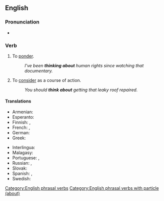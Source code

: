 ==English==

===Pronunciation===
* {{IPA|/θɪŋk ə.ˈbaʊt/|lang=en}}

===Verb===
{{head|en|verb}}

# {{lb|en|transitive}} To [[ponder]].
#: ''I've been '''thinking about''' human rights since watching that documentary.''
# {{lb|en|transitive}} To [[consider]] as a course of action.
#: ''You should '''think about''' getting that leaky roof repaired.''

====Translations====
{{trans-top|ponder}}
* Armenian: {{t+|hy|մտորել|sc=Armn}}
* Esperanto: {{t|eo|pripensi}}
* Finnish: {{t+|fi|ajatella}}, {{t+|fi|pohtia}}
* French: {{t+|fr|penser|alt=penser à}}, {{t+|fr|réfléchir|alt=réfléchir à}}
* German: {{qualifier|[[jemand]]}} {{t+|de|denken an}}
* Greek: {{t+|el|αναλογίζομαι}}
{{trans-mid}}
* Interlingua: {{qualifier|[[alcuno]], [[alco]]}} {{t|ia|pensar a}}
* Malagasy: {{t+|mg|mieritreritra}}
* Portuguese: {{t|pt|pensar em}}, {{t|pt|[[pensar]] [[sobre]]}}
* Russian: {{t+|ru|обду́мывать|impf}}, {{t+|ru|обду́мать|pf}}
* Slovak: {{t|sk|myslieť|alt=myslieť o}} {{qualifier|+ locative}}
* Spanish: {{t+|es|pensar|alt=pensar en alguien}}, {{t+|es|ponderar}}
* Swedish: {{t|sv|tänka på}}
{{trans-bottom}}

[[Category:English phrasal verbs]]
[[Category:English phrasal verbs with particle (about)]]